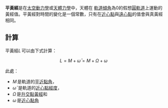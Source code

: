 '''平黃經'''是在[[太空動力學|太空動力學]]或[[天體力學|天體力學]]中，天體在 [[軌道傾角|軌道傾角]]為0的假想[[圓軌道|圓軌道]]上運動的黃經值。平黃經對時間的變化是一個常數，只有在[[拱點|近心點]]與[[拱點|遠心點]]的值會與真黃經相同。

== 計算 ==
平黃經<math>L\,</math>可以由下式計算：

:<math>L=M + \bar{\omega} = M + \Omega + \omega\,</math>

此處：
*<math>M\, </math>是軌道的[[平近點角|平近點角]]，
*<math>\bar{\omega}\,</math> 是軌道的[[近心點經度|近心點經度]]，
*<math>\Omega\,</math>是[[升交點黃經|升交點黃經]]和
*<math>\omega\,</math>是[[近心點角|近心點角]]

{{軌道}}

{{天文小作品}}